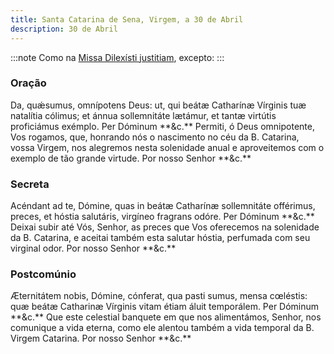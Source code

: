 ```yaml
---
title: Santa Catarina de Sena, Virgem, a 30 de Abril
description: 30 de Abril
---
```


:::note
Como na [Missa Dilexísti justitiam](/missal/comum/20virgemnaomartir1), excepto:
:::

### Oração

<div class="side-by-side not-content">
  <span class="text-justify">
    Da, quǽsumus, omnípotens Deus: ut, qui beátæ Catharínæ Vírginis tuæ
    natalítia cólimus; et ánnua sollemnitáte lætámur, et tantæ virtútis
    proficiámus exémplo. Per Dóminum **&c.**
  </span>
  <span class="text-justify">
    Permiti, ó Deus omnipotente, Vos rogamos, que, honrando nós o nascimento no
    céu da B. Catarina, vossa Virgem, nos alegremos nesta solenidade anual e
    aproveitemos com o exemplo de tão grande virtude. Por nosso Senhor **&c.**
  </span>
</div>

### Secreta

<div class="side-by-side not-content">
  <span class="text-justify">
    Acéndant ad te, Dómine, quas in beátæ Catharínæ sollemnitáte offérimus,
    preces, et hóstia salutáris, virgíneo fragrans odóre. Per Dóminum **&c.**
  </span>
  <span class="text-justify">
    Deixai subir até Vós, Senhor, as preces que Vos oferecemos na solenidade da
    B. Catarina, e aceitai também esta salutar hóstia, perfumada com seu
    virginal odor. Por nosso Senhor **&c.**
  </span>
</div>

### Postcomúnio

<div class="side-by-side not-content">
  <span class="text-justify">
    Æternitátem nobis, Dómine, cónferat, qua pasti sumus, mensa cœléstis: quæ
    beátæ Catharinæ Vírginis vitam étiam áluit temporálem. Per Dóminum **&c.**
  </span>
  <span class="text-justify">
    Que este celestial banquete em que nos alimentámos, Senhor, nos comunique a
    vida eterna, como ele alentou também a vida temporal da B. Virgem Catarina.
    Por nosso Senhor **&c.**
  </span>
</div>
